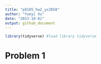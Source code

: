 ```yaml
---
title: "p8105_hw2_yx2858"
author: "Yueyi Xu"
date: "2023-10-01"
output: github_document
---
```


```r
library(tidyverse) #load library tidyverse
```

# Problem 1
